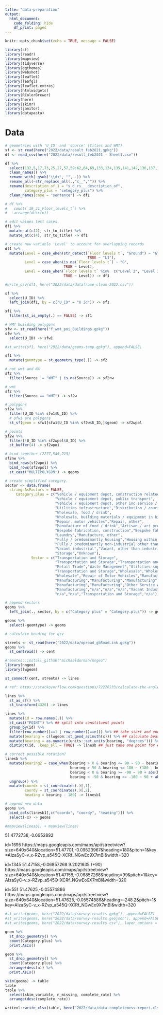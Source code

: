 ```yaml
---
title: "data-preparation"
output: 
  html_document:
    code_folding: hide
    df_print: paged
---
```


```r
knitr::opts_chunk$set(echo = TRUE, message = FALSE)
```

```r
library(sf)
library(readr)
library(mapview)
library(tidyverse)
library(ggthemes)
library(webshot)
library(leaflet)
library(leafgl)
library(leaflet.extras)
library(htmlwidgets)
library(RColorBrewer)
library(here)
library(skimr)
library(janitor)
library(datapasta)
```

# Data
```r
# geometries with 'U_ID' and 'source' (Cities and WMT)
sf <- st_read(here("2022/data/result_feb2021.gpkg"))
df <- read_csv(here("2022/data/result_feb2021 - Sheet1.csv"))
```

```r
df %>%
  select(132,5,17,73,25,27,57,59:62,64,69,133,134,135,141,142,136,137,138,139,140) %>%
  clean_names() %>%
  rename_with(~gsub("\\d+", "", .)) %>%
  rename_all(~str_replace_all(.,"x__","")) %>%
  rename(description_of_1 = "s_d_rs___description_of",
         category_plus = "cetegory_plus") %>%
  clean_names(case = "sentence") -> df1

# df %>%
#   count(`19_31_Floor_levels_t`) %>%
#   arrange(desc(n))

# edit values text cases.
df1 %>%
  mutate_at(c(2), str_to_title) %>%
  mutate_at(c(4), str_to_title) -> df1

# create new variable 'Level' to account for overlapping records
df1 %>%
  mutate(Level = case_when(str_detect(`Floor levels t`, "Ground") ~ "G",
                                      TRUE ~ "L1"),
         Level = case_when(is.na(`Floor levels t`) ~ "G",
                           TRUE ~ Level),
         Level = case_when(`Floor levels t` %in%  c("Level 2", "Level 3", "Level 4 and above") ~ "L2",
                           TRUE ~ Level)) -> df1

#write_csv(df1, here("2022/data/dataframe-clean-2022.csv"))
```

```r
sf %>%
  select(U_ID) %>%
  left_join(df1, by = c("U_ID" = "U id")) -> sf1

sf1 %>%
  filter(st_is_empty(.) == FALSE) -> sf1

# WMT building polygons
sfw <- st_read(here("f_wmt_poi_Buildings.gpkg"))
sfw %>%
  select(U_ID) -> sfw1

#st_write(sf1, here("2022/data/geoms-temp.gpkg"), append=FALSE)
```

```r
sf1 %>%
  mutate(geomtype = st_geometry_type(.)) -> sf2

# not wmt and NA
sf2 %>%
  filter(Source != "WMT" | is.na(Source)) -> sf2nw

# wmt
sf2 %>%
  filter(Source == "WMT") -> sf2w

# polygons
sf2w %>%
  filter(U_ID %in% sfw1$U_ID) %>%
  # sfw1 are polygons
  st_sf(geom = sfw1[sfw1$U_ID %in% sf2w$U_ID,]$geom) -> sf2wpol

# points
sf2w %>%
  filter(!U_ID %in% sf2wpol$U_ID) %>%
  st_buffer(4) -> sf2wpoi

# bind together (2277,545,223)
sf2nw %>%
  bind_rows(sf2wpoi) %>%
  bind_rows(sf2wpol) %>%
  st_cast("MULTIPOLYGON") -> geoms

# create simplified category.
sector <- data.frame(
  stringsAsFactors = FALSE,
     Category.plus = c("Vehicle / equipment depot, construction related",
                       "Vehicle / equipment depot, public transport",
                       "Vehicle / equipment depot, other inc service / hire","Vehicle / parts sale","Waste / recycling",
                       "Utilities infrastructure","Distribution / courier facility",
                       "Wholesale, food / drink",
                       "Wholesale, building materials / equipment in hire","Wholesale, other",
                       "Repair, motor vehicles","Repair, other",
                       "Manufacture of food / drink","Artisan / art production",
                       "Bespoke fabrication, construction","Bespoke fabrication, other","Printing",
                       "Laundry","Manufacture, other",
                       "Fully / predominantly housing","Housing within mixed development",
                       "Fully / predominantly non-industrial other than housing",
                       "Vacant industrial","Vacant, other than industrial","Demolished",
                       "Storage","Unknown"),
            Sector = c("Transportation and Storage",
                       "Transportation and Storage","Transportation and Storage",
                       "Retail Trade","Waste Management","Utilities supply",
                       "Transportation and Storage","Wholesale","Wholesale",
                       "Wholesale","Repair of Motor Vehicles","Manufacturing",
                       "Manufacturing","Manufacturing","Manufacturing",
                       "Manufacturing","Manufacturing","Other Service Activities",
                       "Manufacturing","n/a","n/a","n/a","Vacant Industrial",
                       "n/a","n/a","Transportation and Storage","n/a"))

# append sectors
geoms %>%
  left_join(., sector, by = c("Category plus" = "Category.plus")) -> geoms

geoms %>%
  select(-geomtype) -> geoms
```

```r
# calculate heading for gsv

streets <- st_read(here("2022/data/oproad_gbRoadLink.gpkg"))
geoms %>%
  st_centroid() -> cent

#remotes::install_github("michaeldorman/nngeo")
library(nngeo)
library(lwgeom)

st_connect(cent, streets) -> lines

# ref: https://stackoverflow.com/questions/72276233/calculate-the-angle-between-two-sf-points-in-r-to-calculate-the-direction-of-roa

lines %>%
  st_as_sf() %>%
  st_transform(4326) -> lines

lines %>%
  mutate(id = row.names(.)) %>%
  st_cast("POINT") %>% ## split into constituent points
  group_by(id) %>% 
  filter(row_number()==1 | row_number()==n()) %>% ## take start and end points of each osm id
  mutate(bearing = c(lwgeom::st_geod_azimuth(x))) %>% ## calculate bearing of start and end points
  mutate(bearing = as.numeric(units::set_units(bearing, "degrees"))) %>% ## convert to degrees
  distinct(id, .keep_all = TRUE) -> linesb ## just take one point for each id

# correct possible rotation?
linesb %>%
  mutate(bearing2 = case_when(bearing > 0 & bearing <= 90 ~ 90 - bearing,
                              bearing > 90 & bearing <= 180 ~ (180 - bearing) + 270,
                              bearing < 0 & bearing >= -90 ~ 90 + abs(bearing),
                              bearing < -90 & bearing >= -180 ~ 90 + abs(bearing))) %>%
  ungroup() %>%
  mutate(coordx = st_coordinates(.)[,1],
         coordy = st_coordinates(.)[,2],
         heading = bearing - 180) -> linesb1

# append new data
geoms %>%
  bind_cols(linesb1[,c("coordx", "coordy", "heading")]) %>%
  select(-x) -> geoms
```

```r
#mapview(linesb1) + mapview(lines)
```


51.4772738,-0.0952892

id=1695
https://maps.googleapis.com/maps/api/streetview?size=640x640&location=51.47701,-0.09523967&heading=180&pitch=1&key=AIzaSyC-v_x-RZvp_a545Q-XCRf_NGwEo9X7mBI&width=320

id=1345
51.47158,-0.06857268 9.2021635 (+90)
https://maps.googleapis.com/maps/api/streetview?size=640x640&location=51.47158,-0.06857268&heading=99&pitch=1&key=AIzaSyC-v_x-RZvp_a545Q-XCRf_NGwEo9X7mBI&width=320

id=551
51.47625,-0.05574886
https://maps.googleapis.com/maps/api/streetview?size=640x640&location=51.47625,-0.05574886&heading=-248.2&pitch=1&key=AIzaSyC-v_x-RZvp_a545Q-XCRf_NGwEo9X7mBI&width=320




```r
#st_write(geoms, here("2022/data/survey-results.gpkg"), append=FALSE)
#st_write(geoms, here("2022/data/survey-results.geojson"), append=FALSE)
#st_write(geoms, here("2022/data/survey-results.csv"), layer_options = c("GEOMETRY=AS_WKT","CREATE_CSVT=YES"), delete_dsn=TRUE)
```

```r
geom %>%
  st_drop_geometry() %>%
  count(Category.plus) %>%
  print.AsIs()
```

```r
geom %>%
  st_drop_geometry() %>%
  count(Category.plus) %>%
  arrange(desc(n)) %>%
  print.AsIs()
```


```r
skim(geoms) -> table
table
table %>%
  select(skim_variable, n_missing, complete_rate) %>%
  arrange(desc(complete_rate))
```

```r
writexl::write_xlsx(table, here("2022/data/data-completeness-report.xlsx"))
```

